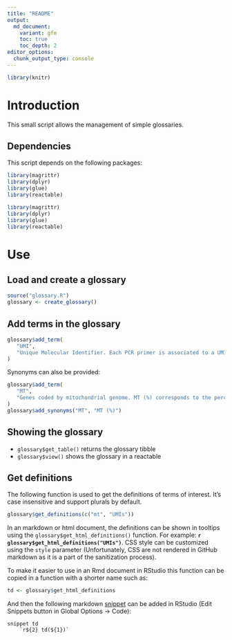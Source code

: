 ```yaml
---
title: "README"
output:
  md_document:
    variant: gfm
    toc: true
    toc_depth: 2
editor_options: 
  chunk_output_type: console
---
```


```r
library(knitr)
```

# Introduction

This small script allows the management of simple glossaries.

## Dependencies

This script depends on the following packages:

```r
library(magrittr)
library(dplyr)
library(glue)
library(reactable)
```

```r
library(magrittr)
library(dplyr)
library(glue)
library(reactable)
```

# Use

## Load and create a glossary

```r
source("glossary.R")
glossary <- create_glossary()
```

## Add terms in the glossary

```r
glossary$add_term(
   "UMI",
   "Unique Molecular Identifier. Each PCR primer is associated to a UMI to identify PCR duplicates when quantifying the transcripts. Therefore the number of counts corresponds to the number of UMI which is the quantification measure per feature."
)
```

Synonyms can also be provided:

```r
glossary$add_term(
   "MT",
   "Genes coded by mitochondrial genome. MT (%) corresponds to the percentage of UMI corresponding to mitochondrial genes."
)
glossary$add_synonyms("MT", "MT (%)")
```

## Showing the glossary

- `glossary$get_table()` returns the glossary tibble
- `glossary$view()` shows the glossary in a reactable

## Get definitions

The following function is used to get the definitions of terms of interest.
It's case insensitive and support plurals by default.

```r
glossary$get_definitions(c("mt", "UMIs"))
```

In an markdown or html document, the definitions can be shown in tooltips
using the `glossary$get_html_definitions()` function.
For example: <strong>`r glossary$get_html_definitions("UMIs")`</strong>.
CSS style can be customized using the `style` parameter
(Unfortunately, CSS are not rendered in GitHub markdown as it is a part of the
sanitization process).

To make it easier to use in an Rmd document in RStudio this function can
be copied in a function with a shorter name such as:

```r
td <- glossary$get_html_definitions
```

And then the following
markdown [snippet](https://support.rstudio.com/hc/en-us/articles/204463668-Code-Snippets)
can be added in RStudio (Edit Snippets button in Global Options -> Code):

```
snippet td
	`r${2} td(${1})`
```
